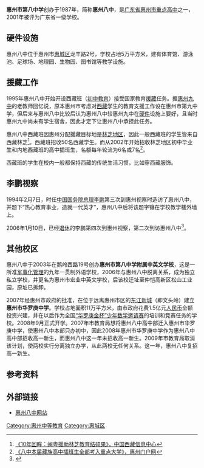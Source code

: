 '''惠州市第八中学'''创办于1987年，简称'''惠州八中'''，是[[广东省|广东省]][[惠州市|惠州市]][[重点高中|重点高中]]之一，2001年被评为广东省一级学校。

== 硬件设施 ==
惠州八中位于惠州市[[惠城区|惠城区]]龙丰路2号，学校占地5万平方米，建有体育馆、游泳池、足球场、地理园、生物园、图书馆等教学设施。

== 援藏工作 ==
1995年惠州八中开始开设西藏班（[[初中|初中]][[教育|教育]]）接受国家教育[[援藏|援藏]]任务。据[[惠州市第九中学|惠州九中]]的老教师回忆说，原本惠州市考虑对[[西藏|西藏]]学生的教育支援工作设在惠州市第九中学，但后来与惠州八中比较后认为惠州八中较惠州九中在[[硬件|硬件]]设施上要好，且当时惠州九中尚未有学生宿舍，因此才定下让惠州八中承担此任务。

惠州八中西藏班因惠州分配援藏目标地是[[林芝地区|林芝地区]]，因此一般西藏班的学生皆来自西藏林芝<ref>[http://www.tibet.cn/web/linzhi/linzhi/20050200581895639.htm 《10年回眸：闽粤援助林芝教育结硕果》，中国西藏信息中心]</ref>。西藏班招收50名西藏学生。而从2002年开始招收林芝地区初中毕业生和内地西藏班的高中插班生，名额每年轮流为6名或7名<ref>[http://www.hzcom.cn/keji/Article.asp?ID=69024 《八中本届藏族高中插班生全部考入重点大学》，惠州门户网]{{dead link|date=2018年3月 |bot=InternetArchiveBot |fix-attempted=yes }}</ref>。

西藏班的学生在校内一般都保持西藏的传统生活习惯，比如穿西藏服饰。

== 李鹏视察 ==
1994年2月7日，时任[[中国国务院总理|中国国务院总理]][[李鹏|李鹏]]第三次到惠州视察时造访了惠州八中，并题下“热心教育事业，造就一代英才”，惠州八中后将该题字镶在学校教学楼外墙上。

2006年1月10日，已经[[退休|退休]]的李鹏第四次到惠州视察，第二次到访惠州八中<ref>{{Cite web |url=http://www.hznews.com/xw/hzxw/200601/t20060111_37947.html |title=《巨大的关怀 殷切的期望》，惠州日报，2006年1月11日 |access-date=2008年10月13日 |archive-date=2016年3月4日 |archive-url=https://web.archive.org/web/20160304073932/http://www.hznews.com/xw/hzxw/200601/t20060111_37947.html |dead-url=no }}</ref>。

== 其他校区 ==
惠州八中于2003年在鹅岭西路19号创办'''惠州市第八中学附属中英文学校'''，这是一所准[[军事化|军事化]][[管理|管理]]的九年一贯制外语学校，2006年与惠州八中脱离关系，成为独立私立学校，并更名为惠州市宏业中英文学校，后该校迁址至仲恺高新区松山工业园，原址已拆卸。

2007年经惠州市政府的批准，在位于远离惠州市区的[[东江新城|东江新城]]（即文头岭）建立'''惠州市华罗庚中学'''。学校占地面积11万平方米，由市政府花费1.5亿元[[人民币|人民币]]全额投资兴建，并在以后作为全国[[“华罗庚金杯”少年数学邀请赛|“华罗庚金杯”少年数学邀请赛]]的培训和竞赛任务的学校。2008年9月正式开学。2007年市教育局想将惠州八中高中部迁入惠州市华罗庚中学，使惠州八中本部只办初中，因此2008年惠州市华罗庚中学作为惠州八中高中部招收高一新生，而惠州八中这一年未招收高一新生。2009年市教育局取消该计划，使两校实行分离独立办学，从此两校无任何关系。这一年，惠州八中复招高一新生。

== 参考资料 ==
<references/>

== 外部链接 ==
* [https://web.archive.org/web/20081027225019/http://www.hz8z.net/Article/Index.asp 惠州八中网站]

[[Category:惠州中等教育|Category:惠州中等教育]]
[[Category:惠城区|Category:惠城区]]